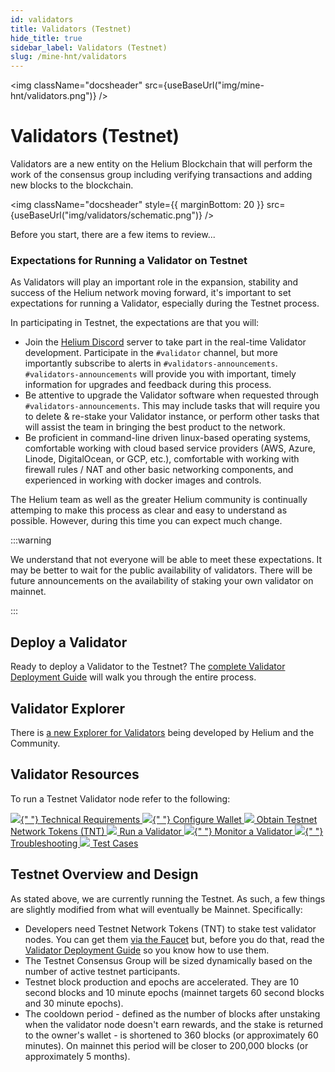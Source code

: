 ```yaml
---
id: validators
title: Validators (Testnet)
hide_title: true
sidebar_label: Validators (Testnet)
slug: /mine-hnt/validators
---
```



<img className="docsheader" src={useBaseUrl("img/mine-hnt/validators.png")} />

# Validators (Testnet)

Validators are a new entity on the Helium Blockchain that will perform the work of the consensus group including verifying transactions and adding new blocks to the blockchain.

<img
  className="docsheader"
  style={{ marginBottom: 20 }}
  src={useBaseUrl("img/validators/schematic.png")}
/>

Before you start, there are a few items to review...

### Expectations for Running a Validator on Testnet

As Validators will play an important role in the expansion, stability and success of the Helium network moving forward, it's important to set expectations for running a Validator, especially during the Testnet process.

In participating in Testnet, the expectations are that you will:

- Join the [Helium Discord](https://discord.gg/helium) server to take part in the real-time Validator development. Participate in the `#validator` channel, but more importantly subscribe to alerts in `#validators-announcements`. `#validators-announcements` will provide you with important, timely information for upgrades and feedback during this process.
- Be attentive to upgrade the Validator software when requested through `#validators-announcements`. This may include tasks that will require you to delete & re-stake your Validator instance, or perform other tasks that will assist the team in bringing the best product to the network.
- Be proficient in command-line driven linux-based operating systems, comfortable working with cloud based service providers (AWS, Azure, Linode, DigitalOcean, or GCP, etc.), comfortable with working with firewall rules / NAT and other basic networking components, and experienced in working with docker images and controls.

The Helium team as well as the greater Helium community is continually attemping to make this process as clear and easy to understand as possible. However, during this time you can expect much change.

:::warning

We understand that not everyone will be able to meet these expectations. It may be better to wait for the public availability of validators. There will be future announcements on the availability of staking your own validator on mainnet.

:::

## Deploy a Validator

Ready to deploy a Validator to the Testnet? The [complete Validator Deployment Guide](/mine-hnt/validators/validator-deployment-guide) will walk you through the entire process.

## Validator Explorer

There is [a new Explorer for Validators](https://explorer.helium.wtf/validators) being developed by Helium and the Community.

## Validator Resources

To run a Testnet Validator node refer to the following:

<div>
  <a className="block" href="/mine-hnt/validators/requirements">
    <img className="docicon" src={useBaseUrl("img/icons/docicon.svg")} />{" "}
    Technical Requirements
  </a>
  <a className="block" href="/mine-hnt/validators/validator-wallet">
    <img className="docicon" src={useBaseUrl("img/icons/docicon.svg")} />{" "}
    Configure Wallet
  </a>
  <a className="block" href="/mine-hnt/validators/validator-tnt">
    <img className="docicon" src={useBaseUrl("img/icons/docicon.svg")} /> Obtain
    Testnet Network Tokens (TNT)
  </a>
  <a className="block" href="/mine-hnt/validators/validator-run">
    <img className="docicon" src={useBaseUrl("img/icons/docicon.svg")} /> Run a
    Validator
  </a>
  <a className="block" href="/mine-hnt/validators/validator-monitor">
    <img className="docicon" src={useBaseUrl("img/icons/docicon.svg")} />{" "}
    Monitor a Validator
  </a>
  <a className="block" href="/mine-hnt/validators/validator-troubleshooting">
    <img className="docicon" src={useBaseUrl("img/icons/docicon.svg")} />{" "}
    Troubleshooting
  </a>
  <a className="block" href="/mine-hnt/validators/validator-testcases">
    <img className="docicon" src={useBaseUrl("img/icons/docicon.svg")} /> Test
    Cases
  </a>
</div>

## Testnet Overview and Design

As stated above, we are currently running the Testnet. As such, a few things are slightly modified from what will eventually be Mainnet. Specifically:

* Developers need Testnet Network Tokens (TNT) to stake test validator nodes. You can get them [via the Faucet](https://faucet.helium.wtf) but, before you do that, read the [Validator Deployment Guide](/mine-hnt/validators/validator-deployment-guide) so you know how to use them.
* The Testnet Consensus Group will be sized dynamically based on the number of active testnet participants.
* Testnet block production and epochs are accelerated. They are 10 second blocks and 10 minute epochs (mainnet targets 60 second blocks and 30 minute epochs).
* The cooldown period - defined as the number of blocks after unstaking when the validator node doesn't earn rewards, and the stake is returned to the owner's wallet - is shortened to 360 blocks (or approximately 60 minutes). On mainnet this period will be closer to 200,000 blocks (or approximately 5 months).

